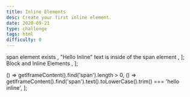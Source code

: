 ```yaml
---
title: Inline Elements
desc: Create your first inline element.
date: 2020-09-21
type: challenge
tags: html
difficulty: 0
---
```



  <Text size="small" color="#FAFAFA">
    span element exists
  </Text>,
  <Text size="small" color="#FAFAFA">
    "Hello Inline" text is inside of the span element
  </Text>,
];

  <Link size="small" href="https://www.w3schools.com/html/html_blocks.asp">
    Block and Inline Elements
  </Link>,
];

  () => getIframeContent().find('span').length > 0,
  () =>
    getIframeContent().find('span').text().toLowerCase().trim() ===
    'hello inline',
];

<Post>
  <CodeEditor
    tasks={tasksListData}
    help={helpListData}
    tabs={tabs}
    tests={tests}
    result={`"Hello Inline" span is displayed on the screen.`}
    next="beginner-comments"
/>


</Post>

